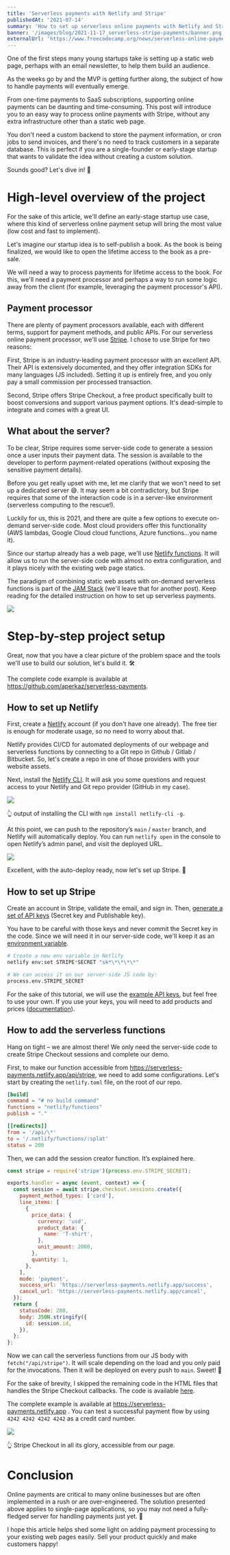 ```yaml
---
title: 'Serverless payments with Netlify and Stripe'
publishedAt: '2021-07-14'
summary: 'How to set up serverless online payments with Netlify and Stripe.'
banner: '/images/blog/2021-11-17_serverless-stripe-payments/banner.png'
externalUrl: 'https://www.freecodecamp.org/news/serverless-online-payments/'
---
```


One of the first steps many young startups take is setting up a static web page, perhaps with an email newsletter, to help them build an audience.

As the weeks go by and the MVP is getting further along, the subject of how to handle payments will eventually emerge.

From one-time payments to SaaS subscriptions, supporting online payments can be daunting and time-consuming. This post will introduce you to an easy way to process online payments with Stripe, without any extra infrastructure other than a static web page.

You don't need a custom backend to store the payment information, or cron jobs to send invoices, and there's no need to track customers in a separate database. This is perfect if you are a single-founder or early-stage startup that wants to validate the idea without creating a custom solution.

Sounds good? Let's dive in! 🤿

# High-level overview of the project

For the sake of this article, we'll define an early-stage startup use case, where this kind of serverless online payment setup will bring the most value (low cost and fast to implement).

Let's imagine our startup idea is to self-publish a book. As the book is being finalized, we would like to open the lifetime access to the book as a pre-sale.

We will need a way to process payments for lifetime access to the book. For this, we'll need a payment processor and perhaps a way to run some logic away from the client (for example, leveraging the payment processor's API).

## Payment processor

There are plenty of payment processors available, each with different terms, support for payment methods, and public APIs. For our serverless online payment processor, we'll use [Stripe](https://stripe.com/). I chose to use Stripe for two reasons:

First, Stripe is an industry-leading payment processor with an excellent API. Their API is extensively documented, and they offer integration SDKs for many languages (JS included). Setting it up is entirely free, and you only pay a small commission per processed transaction.

Second, Stripe offers Stripe Checkout, a free product specifically built to boost conversions and support various payment options. It's dead-simple to integrate and comes with a great UI.

## What about the server?

To be clear, Stripe requires some server-side code to generate a session once a user inputs their payment data. The session is available to the developer to perform payment-related operations (without exposing the sensitive payment details).

Before you get really upset with me, let me clarify that we won't need to set up a dedicated server 😅. It may seem a bit contradictory, but Stripe requires that some of the interaction code is in a server-like environment (serverless computing to the rescue!).

Luckily for us, this is 2021, and there are quite a few options to execute on-demand server-side code. Most cloud providers offer this functionality (AWS lambdas, Google Cloud cloud functions, Azure functions…you name it).

Since our startup already has a web page, we'll use [Netlify functions](https://www.netlify.com/products/functions/). It will allow us to run the server-side code with almost no extra configuration, and it plays nicely with the existing web page statics.

The paradigm of combining static web assets with on-demand serverless functions is part of the [JAM Stack](https://jamstack.org/) (we'll leave that for another post). Keep reading for the detailed instruction on how to set up serverless payments.

<div style={{ position: 'relative', width: '100%', height: '500px' }}>
  <Image src="/images/blog/2021-11-17_serverless-stripe-payments/image1.png" layout="fill" objectFit="contain" />
</div>

# Step-by-step project setup

Great, now that you have a clear picture of the problem space and the tools we'll use to build our solution, let's build it. 🛠

The complete code example is available at https://github.com/aperkaz/serverless-payments.

## How to set up Netlify

First, create a [Netlify](https://www.netlify.com/) account (if you don't have one already). The free tier is enough for moderate usage, so no need to worry about that.

Netlify provides CI/CD for automated deployments of our webpage and serverless functions by connecting to a Git repo in Github / Gitlab / Bitbucket. So, let's create a repo in one of those providers with your website assets.

Next, install the [Netlify CLI](https://cli.netlify.com/getting-started/). It will ask you some questions and request access to your Netlify and Git repo provider (GitHub in my case).

<div style={{ position: 'relative', width: '100%', height: '500px' }}>
  <Image src="/images/blog/2021-11-17_serverless-stripe-payments/image2.png" layout="fill" objectFit="contain" />
</div>

👆 output of installing the CLI with `npm install netlify-cli -g`.

At this point, we can push to the repository’s `main` / `master` branch, and Netlify will automatically deploy. You can run `netlify open` in the console to open Netlify’s admin panel, and visit the deployed URL.

<div style={{ position: 'relative', width: '100%', height: '500px' }}>
  <Image src="/images/blog/2021-11-17_serverless-stripe-payments/image3.png" layout="fill" objectFit="contain" />
</div>

Excellent, with the auto-deploy ready, now let's set up Stripe. 💸

## How to set up Stripe

Create an account in Stripe, validate the email, and sign in. Then, [generate a set of API keys](https://stripe.com/docs/keys) (Secret key and Publishable key).

You have to be careful with those keys and never commit the Secret key in the code. Since we will need it in our server-side code, we'll keep it as an [environment variable](https://www.netlify.com/blog/2021/07/12/managing-environment-variables-from-your-terminal-with-netlify-cli/).

```bash
# Create a new env variable in Netlify
netlify env:set STRIPE*SECRET "sk*\*\*\*\*"

# We can access it on our server-side JS code by:
process.env.STRIPE_SECRET
```

For the sake of this tutorial, we will use the [example API keys](https://stripe.com/docs/payments/accept-a-payment?integration=checkout#set-up-stripe), but feel free to use your own. If you use your keys, you will need to add products and prices ([documentation](https://support.stripe.com/questions/how-to-create-products-and-prices)).

## How to add the serverless functions

Hang on tight – we are almost there! We only need the server-side code to create Stripe Checkout sessions and complete our demo.

First, to make our function accessible from https://serverless-payments.netlify.app/api/stripe, we need to add some configurations. Let's start by creating the `netlify.toml` file, on the root of our repo.

```toml:netlify.toml
[build]
command = "# no build command"
functions = "netlify/functions"
publish = "."

[[redirects]]
from = '/api/\*'
to = '/.netlify/functions/:splat'
status = 200
```

Then, we can add the session creator function. It’s explained here.

```javascript:netlify/function/stripe.js
const stripe = require('stripe')(process.env.STRIPE_SECRET);

exports.handler = async (event, context) => {
  const session = await stripe.checkout.sessions.create({
    payment_method_types: ['card'],
    line_items: [
      {
        price_data: {
          currency: 'usd',
          product_data: {
            name: 'T-shirt',
          },
          unit_amount: 2000,
        },
        quantity: 1,
      },
    ],
    mode: 'payment',
    success_url: 'https://serverless-payments.netlify.app/success',
    cancel_url: 'https://serverless-payments.netlify.app/cancel',
  });
  return {
    statusCode: 200,
    body: JSON.stringify({
      id: session.id,
    }),
  };
};
```

Now we can call the serverless functions from our JS body with `fetch("/api/stripe")`. It will scale depending on the load and you only paid for the invocations. Then it will be deployed on every push to `main`. Sweet! 🍬

For the sake of brevity, I skipped the remaining code in the HTML files that handles the Stripe Checkout callbacks. The code is available [here](https://github.com/aperkaz/serverless-payments).

The complete example is available at https://serverless-payments.netlify.app . You can test a successful payment flow by using `4242 4242 4242 4242` as a credit card number.

<div style={{ position: 'relative', width: '100%', height: '500px' }}>
  <Image src="/images/blog/2021-11-17_serverless-stripe-payments/image4.png" layout="fill" objectFit="contain" />
</div>

👆 Stripe Checkout in all its glory, accessible from our page.

# Conclusion

Online payments are critical to many online businesses but are often implemented in a rush or are over-engineered. The solution presented above applies to single-page applications, so you may not need a fully-fledged server for handling payments just yet. 🙂

I hope this article helps shed some light on adding payment processing to your existing web pages easily. Sell your product quickly and make customers happy!
